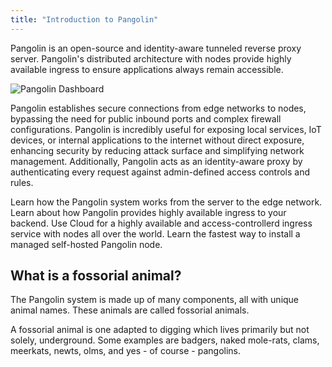 ```yaml
---
title: "Introduction to Pangolin"
---
```


Pangolin is an open-source and identity-aware tunneled reverse proxy server. Pangolin's distributed architecture with nodes provide highly available ingress to ensure applications always remain accessible.

<Frame caption="Screenshot of resources page from the Pangolin Dashboard.">
  <img src="/images/fossorial-dashboard.png" alt="Pangolin Dashboard"/>
</Frame>

Pangolin establishes secure connections from edge networks to nodes, bypassing the need for public inbound ports and complex firewall configurations. Pangolin is incredibly useful for exposing local services, IoT devices, or internal applications to the internet without direct exposure, enhancing security by reducing attack surface and simplifying network management. Additionally, Pangolin acts as an identity-aware proxy by authenticating every request against admin-defined access controls and rules.

<Columns cols={2}>
  <Card title="How It Works" icon="map" href="/about/how-pangolin-works">
    Learn how the Pangolin system works from the server to the edge network.
  </Card>
  <Card title="Self-hosted Nodes" icon="circle-nodes" href="/manage/nodes">
    Learn about how Pangolin provides highly available ingress to your backend.
  </Card>
</Columns>

<Columns cols={2}>
  <Card title="Pangolin Cloud" icon="cloud" href="https://pangolin.fossorial.io/auth/signup">
    Use Cloud for a highly available and access-controllerd ingress service with nodes all over the world.
  </Card>
  <Card title="Quick Install Guide" icon="server" href="/self-host/quick-install-remote">
    Learn the fastest way to install a managed self-hosted Pangolin node.
  </Card>
</Columns>

## What is a fossorial animal?

The Pangolin system is made up of many components, all with unique animal names. These animals are called fossorial animals.

A fossorial animal is one adapted to digging which lives primarily but not solely, underground. Some examples are badgers, naked mole-rats, clams, meerkats, newts, olms, and yes - of course - pangolins. 
